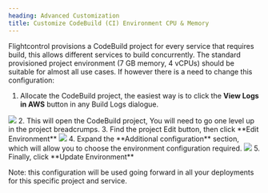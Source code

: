 ```yaml
---
heading: Advanced Customization
title: Customize CodeBuild (CI) Environment CPU & Memory
---
```


Flightcontrol provisions a CodeBuild project for every service that requires build, this allows different services to build concurrently.
The standard provisioned project environment (7 GB memory, 4 vCPUs) should be suitable for almost all use cases. If however there is a need to change this configuration:

1. Allocate the CodeBuild project, the easiest way is to click the **View Logs in AWS** button in any Build Logs dialogue.
<Image className="rounded-primary mx-auto w-full max-w-[250px] border" src={buildLogsButtonImg} />
2. This will open the CodeBuild project, You will need to go one level up in the project breadcrumps.
3. Find the project Edit button, then click **Edit Environment**
<Image className="rounded-primary mx-auto w-full max-w-[250px] border" src={codeBuildEditEnv} />
4. Expand the **Additional configuration** section, which will allow you to choose the environment configuration required.
<Image className="rounded-primary mx-auto w-full max-w-[250px] border" src={codeBuildEditEnvAdditionalConfig} />
5. Finally, click **Update Environment**

Note: this configuration will be used going forward in all your deployments for this specific project and service.

